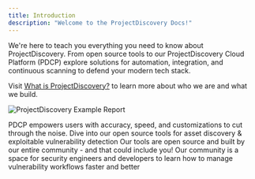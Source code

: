 ```yaml
---
title: Introduction
description: "Welcome to the ProjectDiscovery Docs!"
---
```

We're here to teach you everything you need to know about ProjectDiscovery. From open source tools to our ProjectDiscovery Cloud Platform (PDCP) explore solutions for automation, integration, and continuous scanning to defend your modern tech stack.

Visit [What is ProjectDiscovery?](/overview) to learn more about who we are and what we build. 

<img
  className="block"
  src="/images/vulnsovertime.png"
  alt="ProjectDiscovery Example Report"
/>

<CardGroup cols={2}>
  <Card
    title="ProjectDiscovery Cloud Platform"
    icon="cloud"
    iconType="solid"
   href="/overview"
  >
    PDCP empowers users with accuracy, speed, and customizations to cut through the noise. 
  </Card>
  <Card
    title="Open Source Tools"
    icon="toolbox"
    iconType="solid"
    href="/tools"
  >
    Dive into our open source tools for asset discovery & exploitable vulnerability detection
  </Card>
  <Card
    title="Contributing"
    icon="github"
    iconType="solid"
    href="https://github.com/projectdiscovery"
  >
    Our tools are open source and built by our entire community - and that could include you!
  </Card>
  <Card
    title="Join the PD Community"
    icon="discord"
    iconType="solid"
    href="https://discord.gg/projectdiscovery"
  >
    Our community is a space for security engineers and developers to learn how to manage vulnerability workflows faster and better
  </Card>
</CardGroup>
